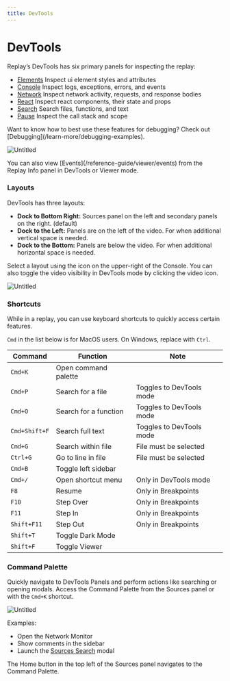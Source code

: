 ```yaml
---
title: DevTools
---
```


# DevTools

Replay’s DevTools has six primary panels for inspecting the replay:

- [Elements](/reference-guide/dev-tools/elements) Inspect ui element styles and attributes
- [Console](/reference-guide/dev-tools/console) Inspect logs, exceptions, errors, and events 
- [Network](/reference-guide/dev-tools/network) Inspect network activity, requests, and response bodies
- [React](/reference-guide/dev-tools/react) Inspect react components, their state and props 
- [Search](/reference-guide/debugger/search) Search files, functions, and text
- [Pause](/reference-guide/debugger/breakpoints) Inspect the call stack and scope

<Callout type="info" emoji="💡">
Want to know how to best use these features for debugging? Check out [Debugging](/learn-more/debugging-examples).
</Callout>

![Untitled](/images/Untitled_cqaci.png)

<Callout type="info" emoji="👉">
You can also view [Events](/reference-guide/viewer/events) from the Replay Info panel in DevTools or Viewer mode.
</Callout>

### Layouts

DevTools has three layouts:

- **Dock to Bottom Right:** Sources panel on the left and secondary panels on the right. (default)
- **Dock to the Left:** Panels are on the left of the video. For when additional vertical space is needed.
- **Dock to the Bottom:** Panels are below the video. For when additional horizontal space is needed.

Select a layout using the icon on the upper-right of the Console. You can also toggle the video visibility in DevTools mode by clicking the video icon.

![Untitled](/images/Untitled-1_bxian.png)

### Shortcuts

While in a replay, you can use keyboard shortcuts to quickly access certain features. 

`Cmd` in the list below is for MacOS users. On Windows, replace with `Ctrl`.

| Command | Function | Note |
| --- | --- | --- |
| `Cmd+K` | Open command palette |  |
| `Cmd+P` | Search for a file | Toggles to DevTools mode |
| `Cmd+O` | Search for a function | Toggles to DevTools mode |
| `Cmd+Shift+F` | Search full text | Toggles to DevTools mode |
| `Cmd+G` | Search within file | File must be selected |
| `Ctrl+G` | Go to line in file | File must be selected |
| `Cmd+B` | Toggle left sidebar |  |
| `Cmd+/` | Open shortcut menu | Only in DevTools mode |
| `F8` | Resume | Only in Breakpoints |
| `F10` | Step Over | Only in Breakpoints |
| `F11` | Step In | Only in Breakpoints |
| `Shift+F11` | Step Out | Only in Breakpoints |
| `Shift+T` | Toggle Dark Mode |  |
| `Shift+F` | Toggle Viewer |  |

### Command Palette

Quickly navigate to DevTools Panels and perform actions like searching or opening modals. Access the Command Palette from the Sources panel or with the `Cmd+K` shortcut.

![Untitled](/images/Untitled-2_dojxy.png)

Examples:

- Open the Network Monitor
- Show comments in the sidebar
- Launch the [Sources Search](/reference-guide/debugger/search) modal

 

<Callout type="info" emoji="👉">
The Home button in the top left of the Sources panel navigates to the Command Palette.
</Callout>